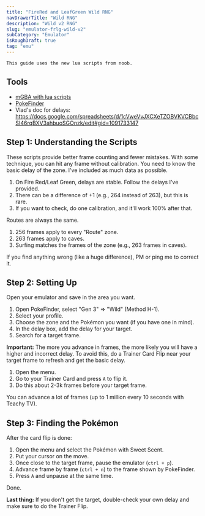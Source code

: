 ```yaml
---
title: "FireRed and LeafGreen Wild RNG"
navDrawerTitle: "Wild RNG"
description: "Wild v2 RNG"
slug: "emulator-frlg-wild-v2"
subCategory: "Emulator"
isRoughDraft: true
tag: "emu"
---
```


```
This guide uses the new lua scripts from noob.
```

## Tools

- [mGBA with lua scripts](/mgba-setup)
- [PokeFinder](https://github.com/Admiral-Fish/PokeFinder/releases)
- Vlad's doc for delays: https://docs.google.com/spreadsheets/d/1cVweVvJXCXeTZOBVKVCBbcSI46rqBXV3ahbuoSGOnzk/edit#gid=1091733147

## Step 1: Understanding the Scripts

These scripts provide better frame counting and fewer mistakes. With some technique, you can hit any frame without calibration. You need to know the basic delay of the zone. I've included as much data as possible.

1. On Fire Red/Leaf Green, delays are stable. Follow the delays I've provided.
2. There can be a difference of +1 (e.g., 264 instead of 263), but this is rare.
3. If you want to check, do one calibration, and it'll work 100% after that.

Routes are always the same.

1. 256 frames apply to every "Route" zone.
2. 263 frames apply to caves.
3. Surfing matches the frames of the zone (e.g., 263 frames in caves).

If you find anything wrong (like a huge difference), PM or ping me to correct it.

## Step 2: Setting Up

Open your emulator and save in the area you want.

1. Open PokeFinder, select "Gen 3" => "Wild" (Method H-1).
2. Select your profile.
3. Choose the zone and the Pokémon you want (if you have one in mind).
4. In the delay box, add the delay for your target.
5. Search for a target frame.

**Important:** The more you advance in frames, the more likely you will have a higher and incorrect delay. To avoid this, do a Trainer Card Flip near your target frame to refresh and get the basic delay.

1. Open the menu.
2. Go to your Trainer Card and press `A` to flip it.
3. Do this about 2-3k frames before your target frame.

You can advance a lot of frames (up to 1 million every 10 seconds with Teachy TV).

## Step 3: Finding the Pokémon

After the card flip is done:

1. Open the menu and select the Pokémon with Sweet Scent.
2. Put your cursor on the move.
3. Once close to the target frame, pause the emulator (`ctrl + p`).
4. Advance frame by frame (`ctrl + n`) to the frame shown by PokeFinder.
5. Press `A` and unpause at the same time.

Done.

**Last thing:** If you don't get the target, double-check your own delay and make sure to do the Trainer Flip.
